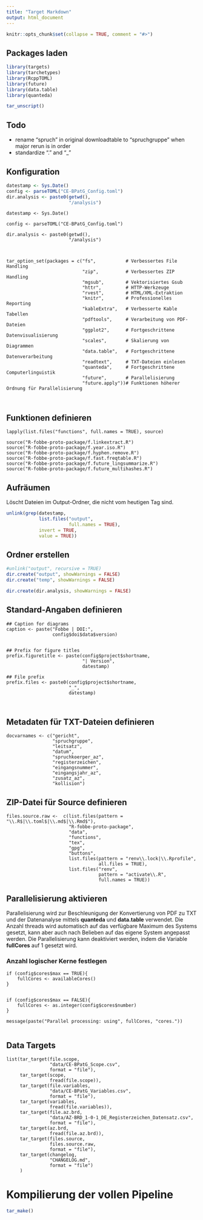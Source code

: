 ```yaml
---
title: "Target Markdown"
output: html_document
---
```


```r
knitr::opts_chunk$set(collapse = TRUE, comment = "#>")
```


## Packages laden


```r

library(targets)
library(tarchetypes)
library(RcppTOML)
library(future)
library(data.table)
library(quanteda)

tar_unscript()
```


## Todo


- rename "spruch" in original downloadtable to "spruchgruppe" when major rerun is in order
- standardize "." and "_"




## Konfiguration

```r

datestamp <- Sys.Date()
config <- parseTOML("CE-BPatG_Config.toml")
dir.analysis <- paste0(getwd(),
                       "/analysis")


```



```targets

datestamp <- Sys.Date()

config <- parseTOML("CE-BPatG_Config.toml")

dir.analysis <- paste0(getwd(),
                       "/analysis")



tar_option_set(packages = c("fs",           # Verbessertes File Handling
                            "zip",          # Verbessertes ZIP Handling
                            "mgsub",        # Vektorisiertes Gsub
                            "httr",         # HTTP-Werkzeuge
                            "rvest",        # HTML/XML-Extraktion
                            "knitr",        # Professionelles Reporting
                            "kableExtra",   # Verbesserte Kable Tabellen
                            "pdftools",     # Verarbeitung von PDF-Dateien
                            "ggplot2",      # Fortgeschrittene Datenvisualisierung
                            "scales",       # Skalierung von Diagrammen
                            "data.table",   # Fortgeschrittene Datenverarbeitung
                            "readtext",     # TXT-Dateien einlesen
                            "quanteda",     # Fortgeschrittene Computerlinguistik
                            "future",       # Parallelisierung
                            "future.apply"))# Funktionen höherer Ordnung für Parallelisierung



```


## Funktionen definieren

```targets

lapply(list.files("functions", full.names = TRUE), source)

source("R-fobbe-proto-package/f.linkextract.R")
source("R-fobbe-proto-package/f.year.iso.R")
source("R-fobbe-proto-package/f.hyphen.remove.R")
source("R-fobbe-proto-package/f.fast.freqtable.R")
source("R-fobbe-proto-package/f.future_lingsummarize.R")
source("R-fobbe-proto-package/f.future_multihashes.R")

```




## Aufräumen

Löscht Dateien im Output-Ordner, die nicht vom heutigen Tag sind.


```r

unlink(grep(datestamp,
            list.files("output",
                       full.names = TRUE),
            invert = TRUE,
            value = TRUE))

```



## Ordner erstellen

```r

#unlink("output", recursive = TRUE)
dir.create("output", showWarnings = FALSE)
dir.create("temp", showWarnings = FALSE)

dir.create(dir.analysis, showWarnings = FALSE)

```



## Standard-Angaben definieren

```targets

## Caption for diagrams
caption <- paste("Fobbe | DOI:",
                 config$doi$data$version)


## Prefix for figure titles
prefix.figuretitle <- paste(config$project$shortname,
                            "| Version",
                            datestamp)

## File prefix
prefix.files <- paste0(config$project$shortname,
                       "_",
                       datestamp)

							
```				






## Metadaten für TXT-Dateien definieren

```targets

docvarnames <- c("gericht",
                 "spruchgruppe",
                 "leitsatz",
                 "datum",
                 "spruchkoerper_az",
                 "registerzeichen",
                 "eingangsnummer",
                 "eingangsjahr_az",
                 "zusatz_az",
                 "kollision")

```





## ZIP-Datei für Source definieren

```targets

files.source.raw <-  c(list.files(pattern = "\\.R$|\\.toml$|\\.md$|\\.Rmd$"),
                       "R-fobbe-proto-package",
                       "data",
                       "functions",
                       "tex",
                       "gpg",
                       "buttons",
                       list.files(pattern = "renv\\.lock|\\.Rprofile",
                                  all.files = TRUE),
                       list.files("renv",
                                  pattern = "activate\\.R",
                                  full.names = TRUE))

```








## Parallelisierung aktivieren

Parallelisierung wird zur Beschleunigung der Konvertierung von PDF zu TXT und der Datenanalyse mittels **quanteda** und **data.table** verwendet. Die Anzahl threads wird automatisch auf das verfügbare Maximum des Systems gesetzt, kann aber auch nach Belieben auf das eigene System angepasst werden. Die Parallelisierung kann deaktiviert werden, indem die Variable **fullCores** auf 1 gesetzt wird.




### Anzahl logischer Kerne festlegen

```targets

if (config$cores$max == TRUE){
    fullCores <- availableCores()
}


if (config$cores$max == FALSE){
    fullCores <- as.integer(config$cores$number)
}

message(paste("Parallel processing: using", fullCores, "cores.")) 


```


 






## Data Targets


```targets

list(tar_target(file.scope,
                "data/CE-BPatG_Scope.csv",
                format = "file"),
     tar_target(scope,
                fread(file.scope)),
     tar_target(file.variables,
                "data/CE-BPatG_Variables.csv",
                format = "file"),
     tar_target(variables,
                fread(file.variables)),
     tar_target(file.az.brd,
                "data/AZ-BRD_1-0-1_DE_Registerzeichen_Datensatz.csv",
                format = "file"),
     tar_target(az.brd,
                fread(file.az.brd)),
     tar_target(files.source,
                files.source.raw,
                format = "file"),
     tar_target(changelog,
                "CHANGELOG.md",
                format = "file")
     )

```





<!--

tar.download <- list(tar_target(dt.download,
                                f.download_table_make(x = scope,
                                                      debug.toggle = config$debug$toggle,
                                                      debug.pages = config$debug$pages)),
                     tar_target(az_clean,
                                f.clean_az_bpatg(dt.download$az)),
                     tar_target(spruchgruppe_clean,
                                f.clean_spruch_bpatg(dt.download$spruch)),
                     tar_target(dt.download.final,
                                f.download_table_finalize(x = dt.download,
                                                          az = az_clean,
                                                          spruchgruppe = spruchgruppe_clean)),
                     tar_target(files.pdf,
                                f.download(url = dt.download.final$url,
                                           filename = dt.download.final$doc_id,
                                           dir = "pdf",
                                           sleep.min = 0,
                                           sleep.max = 0.1,
                                           retries = 3,
                                           retry.sleep.min = 2,
                                           retry.sleep.max = 5,
										   timeout = config$download$timeout,
                                           debug.toggle = FALSE,
                                           debug.files = 500),
                                format = "file")
                     )


tar.convert <- list(tar_target(files.txt,
                               f.pdf_extract_targets(files.pdf),
                               format = "file"),
                    tar_target(dt.bpatg,
                               f.readtext(x = files.txt,
                                          docvarnames = docvarnames))
                    )

tar.enhance <- list(tar_target(dt.bpatg.datecleaned,
                               f.clean_dates(dt.bpatg)),
                    tar_target(var_verfahrensart,
                               f.var_verfahrensart(dt.bpatg.datecleaned$registerzeichen,
                                                   az.brd = az.brd,
                                                   gericht = "BPatG")),
                    tar_target(var_aktenzeichen,
                               f.var_aktenzeichen(dt.bpatg.datecleaned,
                                                  az.brd = az.brd,
                                                  gericht = "BPatG")),
                    tar_target(var_entscheidung_typ,
                               f.var_entscheidung_typ_bpatg(dt.bpatg.datecleaned$text)),
                    tar_target(var_ecli,
                               f.var_ecli_bpatg(dt.bpatg.datecleaned,
                                                entscheidung_typ = var_entscheidung_typ)),
                    tar_target(var_lingstats,
                               f.lingstats(dt.bpatg.datecleaned,
                                           multicore = config$parallel$lingsummarize,
                                           cores = fullCores,
                                           germanvars = TRUE)),
                    tar_target(var_constants,
                               data.frame(version = as.character(datestamp),
                                          doi_concept = config$doi$data$concept,
                                          doi_version = config$doi$data$version,
                                          lizenz = as.character(config$license$data))[rep(1,
                                                                             nrow(dt.bpatg.datecleaned)),]),
                    tar_target(dt.bpatg.full,
                               f.dataset_finalize(dt.bpatg.datecleaned,
                                                  download.table = dt.download.final,
                                                  aktenzeichen = var_aktenzeichen,
                                                  ecli = var_ecli,
                                                  entscheidung_typ = var_entscheidung_typ,
                                                  verfahrensart = var_verfahrensart,
                                                  lingstats = var_lingstats,
                                                  constants = var_constants,
                                                  variablen = variables$variable)),
                    tar_target(dt.bpatg.meta,
                               dt.bpatg.full[, !"text"])
                    )



tar.write  <- list(tar_target(csv.full,
                              f.tar_fwrite(x = dt.bpatg.full,
                                           filename = file.path("output",
                                                                paste0(prefix.files,
                                                                       "_DE_CSV_Datensatz.csv"))
                                           )
                              ),
                   
                   tar_target(csv.meta,
                              f.tar_fwrite(x = dt.bpatg.meta,
                                           filename = file.path("output",
                                                                paste0(prefix.files,
                                                                       "_DE_CSV_Metadaten.csv"))
                                           )
                              ),
                   tar_target(csv.hashes,
                              f.tar_fwrite(x = hashes,
                                           filename = file.path("output",
                                                                paste0(prefix.files,
                                                                       "_DE_KryptographischeHashes.csv"))
                                           )
                              )
                   )



tar.zip <- list(tar_target(zip.pdf.all,
                           f.zip_targets(files.pdf,
                                         filename = paste(prefix.files,
                                                          "DE_PDF_Datensatz.zip",
                                                          sep = "_"),
                                         dir = "output",
                                         mode = "cherry-pick"),
                           format = "file"),

                tar_target(zip.pdf.leitsatz,
                           f.zip_targets(grep("_LE_", files.pdf, value = TRUE),
                                         filename = paste(prefix.files,
                                                          "DE_PDF_Leitsatz-Entscheidungen.zip",
                                                          sep = "_"),
                                         dir = "output",
                                         mode = "cherry-pick"),
                           format = "file"),
                
                tar_target(zip.txt,
                           f.zip_targets(files.txt,
                                         filename = paste(prefix.files,
                                                          "DE_TXT_Datensatz.zip",
                                                          sep = "_"),
                                         dir = "output",
                                         mode = "cherry-pick"),
                           format = "file"),
                
                tar_target(zip.csv.full,
                           f.zip_targets(csv.full,
                                         filename = gsub("\\.csv", "\\.zip", basename(csv.full)),
                                         dir = "output",
                                         mode = "cherry-pick"),
                           format = "file"),
                tar_target(zip.csv.meta,
                           f.zip_targets(csv.meta,
                                         filename = gsub("\\.csv", "\\.zip", basename(csv.meta)),
                                         dir = "output",
                                         mode = "cherry-pick"),
                           format = "file"),

                tar_target(zip.source,
                           f.zip_targets(files.source,
                                         filename = paste0(prefix.files,
                                                           "_Source_Code.zip"),
                                         dir = "output",
                                         mode = "mirror"),
                           format = "file"),
                tar_target(zip.all,
                           c(zip.pdf.all,
                             zip.pdf.leitsatz,
                             zip.txt,
                             zip.csv.full,
                             zip.csv.meta,
                             zip.source)),
                tar_target(hashes,
                           f.tar_multihashes(zip.all,
                                             multicore = config$parallel$lingsummarize,
                                             cores = fullCores))
                )



tar.reports <- list(tar_target(latexdefs,
                               f.latexdefs(config,
                                           dir = "temp",
                                           datestamp = datestamp)),
                    tar_target(lingstats.summary,
                               f.lingstats_summary(dt.bpatg.full,
                                                   germanvars = TRUE)),
                    tar_render(report.tests,
                               file.path("markdown",
                                         "CE-BPatG_Testreport.Rmd")),
                    tar_render(report.codebook,
                               file.path("markdown",
                                         "CE-BPatG_Codebook.Rmd"))
                    )


list(tar.data,
     tar.download,
     tar.convert,
     tar.enhance,
     tar.write,
     tar.zip,
     tar.reports
     )

-->





# Kompilierung der vollen Pipeline


```r
tar_make()
```
